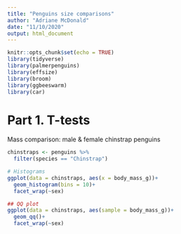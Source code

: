 ```yaml
---
title: "Penguins size comparisons"
author: "Adriane McDonald"
date: "11/10/2020"
output: html_document
---
```


```r
knitr::opts_chunk$set(echo = TRUE)
library(tidyverse)
library(palmerpenguins)
library(effsize)
library(broom)
library(ggbeeswarm)
library(car)
```

# Part 1. T-tests

Mass comparison: male & female chinstrap penguins

```r
chinstraps <- penguins %>% 
  filter(species == "Chinstrap")

# Histograms 
ggplot(data = chinstraps, aes(x = body_mass_g))+
  geom_histogram(bins = 10)+
  facet_wrap(~sex)

## QQ plot 
ggplot(data = chinstraps, aes(sample = body_mass_g))+
  geom_qq()+
  facet_wrap(~sex)
```

